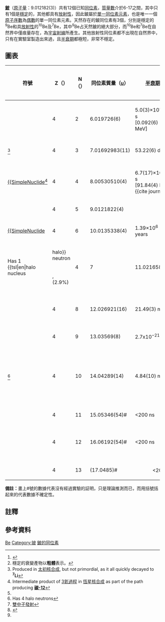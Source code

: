 {{infobox element isotopes
|name=鈹
|symbol=Be
|isotopes=
{{infobox element isotopes/isotopes decays | mn=7 | sym=鈹 | na=[[痕量同位素|痕量]] | hl=53.12 d | dm1={{衰變|ε}} | de1=0.862 | tsl1 = Lithium-7 | lang1 = en | link1=鋰-7 | pn1=7 | ps1=鋰
 | dm2={{衰變|γ}} | de2=0.477 | pn2= | ps2=– }}
{{infobox element isotopes/isotopes stable | mn=9 | sym=Be | na=100% | n=5 | firstlinks=yes}}
{{infobox element isotopes/isotopes decays | mn=10 | sym=Be | na=痕量 | link=鈹-10 | tsl = Beryllium-10 | lang=en
| hl=1.39×10<sup>6</sup> y | dm={{衰變|β-}} | de=0.556 | link1=硼-10 | tsl1=Boron-10 | lang1=en | pn=10 | ps=硼 }}
|isotopes table footnote=
|standard atomic weight={{val|9.0121831|(5)}}
|conventional atomic weight=
|standard atomic weight ref={{CIAAW2016}}
}}
'''[[鈹|鈹]]'''（[[原子量|原子量]]：9.012182(3)）共有12個已知[[同位素|同位素]]，[[質量數|質量數]]介於6-17之間，其中只有1個是[[穩定同位素|穩定]]的，其他都具有[[放射性同位素|放射性]]，因此鈹屬於[[單一同位素元素|單一同位素元素]]，也是唯一一個[[原子序數|原子序數]]為[[偶數|偶數]]的單一同位素元素。天然存在的鈹同位素有3個，分別是穩定的<sup>9</sup>Be和具[[放射性|放射性]]的<sup>10</sup>Be及<sup>7</sup>Be，其中<sup>9</sup>Be占天然鈹的絕大部分，而<sup>10</sup>Be和<sup>7</sup>Be在自然界中僅痕量存在，為[[宇宙射線|宇宙射線]]所產生。其他放射性同位素都不出現在自然界中，只有在實驗室製造出來過，且[[半衰期|半衰期]]都極短，非常不穩定。

==圖表==
{| class="wikitable" style="font-size:95%; white-space:nowrap"
! 符號
! Z（{{Subatomic particle|link=yes|Proton}}）
! N（{{Subatomic particle|link=yes|Neutron}}）
! 同位素質量（[[原子質量單位|u]]）
! [[半衰期|半衰期]]
! [[衰變方式|衰變<br/>方式]]<ref>{{Cite web |url=http://www.nucleonica.net/unc.aspx |title=存档副本 |accessdate=2015-09-07 |archive-date=2017-02-19 |archive-url=https://web.archive.org/web/20170219043412/http://www.nucleonica.net/unc.aspx |dead-url=no }}</ref>
! [[衰变产物|衰變<br/>產物]]<ref group="n">穩定的衰變產物以'''粗體'''表示。</ref>
! 原子核<br/>[[自旋|自旋]]
! 相對[[豐度|豐度]]<br/>（[[莫耳|莫耳]]分率）
! 相對[[豐度|豐度]]的變化量<br/>（[[莫耳|莫耳]]分率）
|-
| {{SimpleNuclide|鈹|6}}
|4
|2
| 6.019726(6)
| 5.0(3)×10<sup>−21</sup> s<br>[0.092(6) MeV]
| 2{{衰變|p}}
| '''{{SimpleNuclide|氦|4|link=yes}}'''
| 0+
|
|
|-
| {{SimpleNuclide|鈹|7}}<ref group="n">Produced in [[太初核合成|太初核合成]], but not primordial, as it all quickly decayed to '''<sup>7</sup>Li'''</ref>
|4
|3
| 7.01692983(11)
| 53.22(6) d
| {{衰變|EC}}
| '''{{SimpleNuclide|Lithium|7}}'''
| 3/2−
| [[痕量元素|痕量]]<ref group="n" name="t">{{tsl|en|cosmogenic||cosmogenic}} nuclide</ref>
|
|-
| [[鈹-8|{{SimpleNuclide]]<ref group="n">Intermediate product of [[3氦過程|3氦過程]] in [[恆星核合成|恆星核合成]] as part of the path producing '''[[碳-12|碳-12]]'''</ref>
|4
|4
| 8.00530510(4)
| 6.7(17)×10<sup>−17</sup> s<br>[91.84(4) keV]<ref>{{cite journal 
|last=Wang |first=M. 
|last2=Audi |first2=G. 
|last3=Kondev |first3=F. G. 
|last4=Huang |first4=W. J.
|last5=Naimi |first5=S. 
|last6=Xu |first6=X. 
|title=The AME2016 atomic mass evaluation (II). Tables, graphs, and references 
|journal=Chinese Physics C |volume=41 |issue=3 |pages={{{pages|030003-1—030003-442}}} 
|date=2017 
|doi=10.1088/1674-1137/41/3/030003 
|url=http://nuclearmasses.org/resources_folder/Wang_2017_Chinese_Phys_C_41_030003.pdf
|accessdate={{{accessdate|}}}
|ref={{{ref|}}}
|name-list-format={{{name-list-format|}}}
}}</ref>
| {{衰變|α}}
| '''{{SimpleNuclide|Helium|4}}'''
| 0+
|
|
|-
| {{SimpleNuclide|鈹|9}}
|4
|5
| 9.0121822(4)
| colspan=3 align=center|'''{{衰變|穩定}}'''
| 3/2−
| 1.0000
|
|-
| [[鈹-10|{{SimpleNuclide]]
|4
|6
| 10.0135338(4)
| 1.39×10<sup>6</sup> years
| {{衰變|β-}}
| '''{{SimpleNuclide|Boron|10}}'''
| 0+
| [[痕量元素|痕量]]<ref group="n" name="t" />或[[天然放射性|天然放射性]]
|
|-
| rowspan=2|{{SimpleNuclide|鈹|11}}<ref group="n">Has 1 {{tsl|en|halo nucleus||halo}} neutron</ref>
| rowspan=2|4
| rowspan=2|7
| rowspan=2|11.021658(7)
| rowspan=2|13.81(8) s
| {{衰變|β-}} (97.1%)
| '''{{SimpleNuclide|Boron|11}}'''
| rowspan=2|1/2+
| rowspan=2|
| rowspan=2|
|-
| {{衰變|β-}}, {{衰變|α}} (2.9%)
| '''{{SimpleNuclide|Lithium|7}}'''
|-
| rowspan=2|{{SimpleNuclide|鈹|12}}
| rowspan=2|4
| rowspan=2|8
| rowspan=2|12.026921(16)
| rowspan=2|21.49(3) ms
| {{衰變|β-}} (99.48%)
| {{SimpleNuclide|Boron|12}}
| rowspan=2|0+
| rowspan=2|
| rowspan=2|
|-
| {{衰變|β-}}, {{衰變|n}} (0.52%)
| '''{{SimpleNuclide|Boron|11}}'''
|-
| {{SimpleNuclide|鈹|13}}
|4
|9
| 13.03569(8)
| 2.7x10<sup>−21</sup> s
| {{衰變|n}}
| {{SimpleNuclide|鈹|12}}
| 1/2+
|
|
|-
| rowspan=3|{{SimpleNuclide|鈹|14}}<ref group="n">Has 4 halo neutrons</ref>
| rowspan=3|4
| rowspan=3|10
| rowspan=3|14.04289(14)
| rowspan=3|4.84(10) ms
| {{衰變|β-}}, {{衰變|n}} (81.0%)
| {{SimpleNuclide|Boron|13}}
| rowspan=3|0+
| rowspan=3|
| rowspan=3|
|-
| {{衰變|β-}} (14.0%)
| {{SimpleNuclide|Boron|14}}
|-
| {{衰變|β-}}, 2{{衰變|n}} (5.0%)
| {{SimpleNuclide|Boron|12}}
|-
| {{SimpleNuclide|鈹|15}}
|4
|11
| 15.05346(54)#
| <200 ns
| 
| 
|
|
|
|-
| rowspan=2|{{SimpleNuclide|鈹|16}}
| rowspan=2|4
| rowspan=2|12
| rowspan=2|16.06192(54)#
| rowspan=2|<200 ns
| [[雙中子|2n]]<ref group="n">[[雙中子|雙中子]][[中子發射|發射]]</ref><ref name="denu">{{cite journal|last=Spyrou|first=A|coauthors=et al|date=March 9, 2012|title=First Observation of Ground State Dineutron Decay: 16Be|journal=Phys. Rev. Lett. 108, 102501 (2012)|doi=10.1103/Physics.5.30|url=http://physics.aps.org/articles/v5/30|bibcode=2012PhyOJ...5...30S|access-date=2015-09-09|archive-date=2019-08-09|archive-url=https://web.archive.org/web/20190809233651/https://physics.aps.org/articles/v5/30|dead-url=no}}</ref>
|{{SimpleNuclide|鈹|14}}, [[中子的同位素|<sup>2</sup>n]]<ref name="denu"/>
| rowspan=2|0+
| rowspan=2|
| rowspan=2|
|-
| 2{{衰變|n}}
| {{SimpleNuclide|鈹|14}}
|-
| {{SimpleNuclide|鈹|17}}
|4
|13
| (17.0485)#
| colspan=3 align=center | <200 ns #（[[假想粒子|假想粒子]]）
|
|
|
|}

'''備註：'''畫上#號的數據代表沒有經過實驗的証明，只是理論推測而已，而用括號括起來的代表數據不確定性。

== 註釋 ==
<references group="n"/>
== 參考資料 ==
{{Reflist}}

{{Isotope box | 這一個= 鈹的同位素 | 前一個= 鋰的同位素 |下一個= 硼的同位素 }}

{{Isotope nav}}

[[Category:各元素同位素列表|Be]]
[[Category:铍|Category:铍]]
[[Category:鈹的同位素|]]